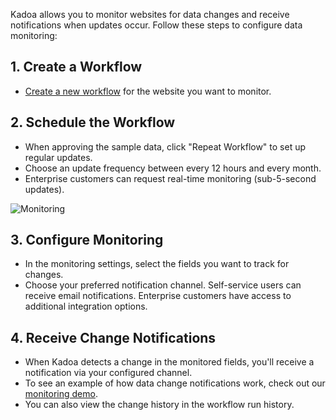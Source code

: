Kadoa allows you to monitor websites for data changes and receive notifications when updates occur. Follow these steps to configure data monitoring:

## 1. Create a Workflow

- [Create a new workflow](https://kadoa.com/add) for the website you want to monitor.

## 2. Schedule the Workflow

- When approving the sample data, click "Repeat Workflow" to set up regular updates.
- Choose an update frequency between every 12 hours and every month.
- Enterprise customers can request real-time monitoring (sub-5-second updates).

![Monitoring](/images/kadoa-monitoring.png)

## 3. Configure Monitoring

- In the monitoring settings, select the fields you want to track for changes.
- Choose your preferred notification channel. Self-service users can receive email notifications. Enterprise customers have access to additional integration options.

## 4. Receive Change Notifications

- When Kadoa detects a change in the monitored fields, you'll receive a notification via your configured channel.
- To see an example of how data change notifications work, check out our [monitoring demo](https://www.kadoa.com/dashboard?demo=realtime).
- You can also view the change history in the workflow run history.
